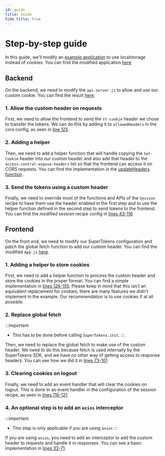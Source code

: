 ```yaml
---
id: guide
title: Guide
hide_title: true
---
```


<!-- COPY DOCS -->
<!-- ./session/advanced-customizations/examples/localstorage/guide.mdx -->

# Step-by-step guide

In this guide, we'll modify an [example application](https://github.com/supertokens/supertokens-demo-react/tree/emailpassword/) to use localstorage instead of cookies.
You can find the modified application [here](https://github.com/supertokens/supertokens-auth-react/blob/master/examples/with-localstorage/)

## Backend

On the backend, we need to modify the `api-server.js` to allow and use our custom cookie.
You can find the result [here](https://github.com/supertokens/supertokens-auth-react/blob/master/examples/with-localstorage/api-server.js).

### 1. Allow the custom header on requests
First, we need to allow the frontend to send the `st-cookie` header we chose to transfer the tokens.
We can do this by adding it to `allowedHeaders` in the cors config, as seen in [line 125](https://github.com/supertokens/supertokens-auth-react/blob/master/examples/with-localstorage/api-server.js#L125).

### 2. Adding a helper
Then, we need to add a helper function that will handle copying the `Set-Cookie` header into our custom header and also add that header
to the `access-control-expose-headers` list so that the frontend can access it on CORS requests.
You can find the implementation in the [updateHeaders function](https://github.com/supertokens/supertokens-auth-react/blob/master/examples/with-localstorage/api-server.js#L14-L30).

### 3. Send the tokens using a custom header

Finally, we need to override most of the functions and APIs of the `Session` recipe to have them use the header enabled in the first step and to 
use the helper function defined in the second step to send tokens to the frontend.
You can find the modified session recipe config in [lines 43-116](https://github.com/supertokens/supertokens-auth-react/blob/master/examples/with-localstorage/api-server.js#L43-L116)

## Frontend
On the front end, we need to modify our SuperTokens configuration and patch the global fetch function to add our custom header. 
You can find the modified `App.js` [here](https://github.com/supertokens/supertokens-auth-react/blob/master/examples/with-localstorage/src/App.js).

### 1. Adding a helper to store cookies
First, we need to add a helper function to process the custom header and store the cookies in the proper format.
You can find a simple implementation in [lines 126-155](https://github.com/supertokens/supertokens-auth-react/blob/master/examples/with-localstorage/src/App.js#L126-L155).
Please keep in mind that this isn't an equivalent replacement for cookies; there are many features we didn't implement in the example. Our recommendation is to use cookies if at all possible.

### 2. Replace global fetch

:::important
- This has to be done before calling `SuperTokens.init`.
:::

Then, we need to replace the global fetch to make use of the custom header.
We need to do this because fetch is used internally by the SuperTokens SDK, and we have no other way of getting access to response headers.
You can see how we did it in [lines 73-101](https://github.com/supertokens/supertokens-auth-react/blob/master/examples/with-localstorage/src/App.js#L73-L101)

### 3. Clearing cookies on logout

Finally, we need to add an event handler that will clear the cookies on logout. This is done in an event handler in the configuration of the session recipe, as seen in
[lines 116-121](https://github.com/supertokens/supertokens-auth-react/blob/master/examples/with-localstorage/src/App.js#L116-L121).

### 4. An optional step is to add an `axios` interceptor

:::important
- This step is only applicable if you are using `axios`
:::

If you are using `axios`, you need to add an interceptor to add the custom header to requests and handle it in responses. 
You can see a basic implementation in [lines 33-71](https://github.com/supertokens/supertokens-auth-react/blob/master/examples/with-localstorage/src/App.js#L33-L71).

<!-- COPY DOCS -->
